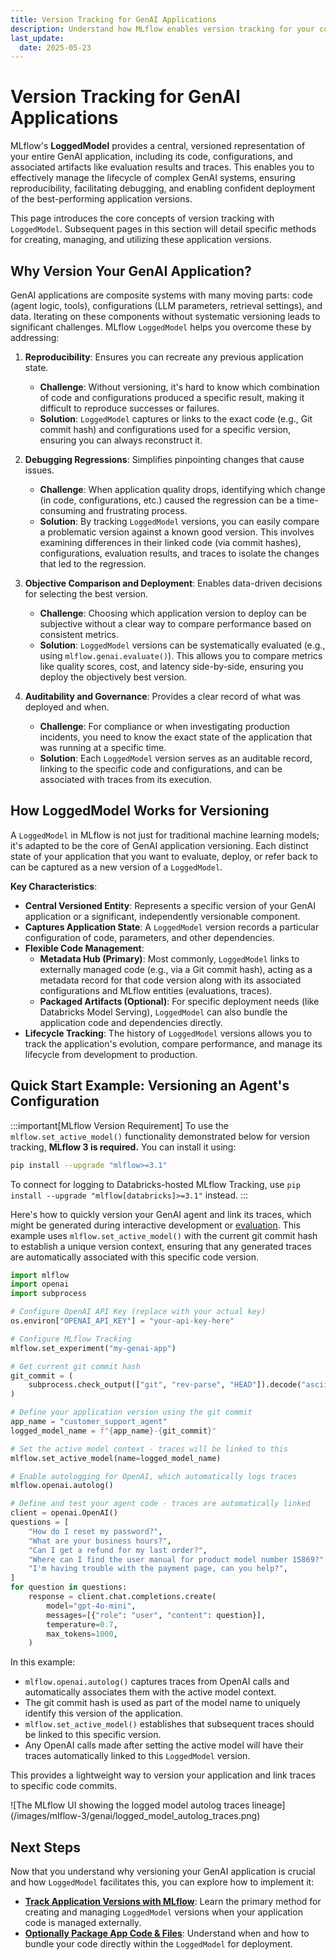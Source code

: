 ```yaml
---
title: Version Tracking for GenAI Applications
description: Understand how MLflow enables version tracking for your complete GenAI applications using LoggedModels, linking code, configurations, evaluations, and traces.
last_update:
  date: 2025-05-23
---
```



# Version Tracking for GenAI Applications

<!-- TODO: add screenshot for LoggedModel comparison view showing linked traces -->

MLflow's **<APILink fn="mlflow.entities.LoggedModel">LoggedModel</APILink>** provides a central, versioned representation of your entire GenAI application, including its code, configurations, and associated artifacts like evaluation results and traces. This enables you to effectively manage the lifecycle of complex GenAI systems, ensuring reproducibility, facilitating debugging, and enabling confident deployment of the best-performing application versions.

This page introduces the core concepts of version tracking with `LoggedModel`. Subsequent pages in this section will detail specific methods for creating, managing, and utilizing these application versions.

## Why Version Your GenAI Application?

GenAI applications are composite systems with many moving parts: code (agent logic, tools), configurations (LLM parameters, retrieval settings), and data. Iterating on these components without systematic versioning leads to significant challenges. MLflow `LoggedModel` helps you overcome these by addressing:

1.  **Reproducibility**: Ensures you can recreate any previous application state.

    - **Challenge**: Without versioning, it's hard to know which combination of code and configurations produced a specific result, making it difficult to reproduce successes or failures.
    - **Solution**: `LoggedModel` captures or links to the exact code (e.g., Git commit hash) and configurations used for a specific version, ensuring you can always reconstruct it.

2.  **Debugging Regressions**: Simplifies pinpointing changes that cause issues.

    - **Challenge**: When application quality drops, identifying which change (in code, configurations, etc.) caused the regression can be a time-consuming and frustrating process.
    - **Solution**: By tracking `LoggedModel` versions, you can easily compare a problematic version against a known good version. This involves examining differences in their linked code (via commit hashes), configurations, evaluation results, and traces to isolate the changes that led to the regression.

3.  **Objective Comparison and Deployment**: Enables data-driven decisions for selecting the best version.

    - **Challenge**: Choosing which application version to deploy can be subjective without a clear way to compare performance based on consistent metrics.
    - **Solution**: `LoggedModel` versions can be systematically evaluated (e.g., using `mlflow.genai.evaluate()`). This allows you to compare metrics like quality scores, cost, and latency side-by-side, ensuring you deploy the objectively best version.

4.  **Auditability and Governance**: Provides a clear record of what was deployed and when.
    - **Challenge**: For compliance or when investigating production incidents, you need to know the exact state of the application that was running at a specific time.
    - **Solution**: Each `LoggedModel` version serves as an auditable record, linking to the specific code and configurations, and can be associated with traces from its execution.

<!-- TODO: add Conceptual Diagram of LoggedModel for Versioning -->
<!-- TODO: add a `LoggedModel` version acts as a central record, linking to all components of your GenAI application -->

## How <APILink fn="mlflow.entities.LoggedModel">LoggedModel</APILink> Works for Versioning

A `LoggedModel` in MLflow is not just for traditional machine learning models; it's adapted to be the core of GenAI application versioning. Each distinct state of your application that you want to evaluate, deploy, or refer back to can be captured as a new version of a `LoggedModel`.

**Key Characteristics**:

- **Central Versioned Entity**: Represents a specific version of your GenAI application or a significant, independently versionable component.
- **Captures Application State**: A `LoggedModel` version records a particular configuration of code, parameters, and other dependencies.
- **Flexible Code Management**:
  - **Metadata Hub (Primary)**: Most commonly, `LoggedModel` links to externally managed code (e.g., via a Git commit hash), acting as a metadata record for that code version along with its associated configurations and MLflow entities (evaluations, traces).
  - **Packaged Artifacts (Optional)**: For specific deployment needs (like Databricks Model Serving), `LoggedModel` can also bundle the application code and dependencies directly.
- **Lifecycle Tracking**: The history of `LoggedModel` versions allows you to track the application's evolution, compare performance, and manage its lifecycle from development to production.

## Quick Start Example: Versioning an Agent's Configuration

:::important[MLflow Version Requirement]
To use the `mlflow.set_active_model()` functionality demonstrated below for version tracking, **MLflow 3 is required.** You can install it using:

```bash
pip install --upgrade "mlflow>=3.1"
```

To connect for logging to Databricks-hosted MLflow Tracking, use `pip install --upgrade "mlflow[databricks]>=3.1"` instead.
:::

Here's how to quickly version your GenAI agent and link its traces, which might be generated during interactive development or [evaluation](/genai/eval-monitor/index). This example uses `mlflow.set_active_model()` with the current git commit hash to establish a unique version context, ensuring that any generated traces are automatically associated with this specific code version.

```python
import mlflow
import openai
import subprocess

# Configure OpenAI API Key (replace with your actual key)
os.environ["OPENAI_API_KEY"] = "your-api-key-here"

# Configure MLflow Tracking
mlflow.set_experiment("my-genai-app")

# Get current git commit hash
git_commit = (
    subprocess.check_output(["git", "rev-parse", "HEAD"]).decode("ascii").strip()[:8]
)

# Define your application version using the git commit
app_name = "customer_support_agent"
logged_model_name = f"{app_name}-{git_commit}"

# Set the active model context - traces will be linked to this
mlflow.set_active_model(name=logged_model_name)

# Enable autologging for OpenAI, which automatically logs traces
mlflow.openai.autolog()

# Define and test your agent code - traces are automatically linked
client = openai.OpenAI()
questions = [
    "How do I reset my password?",
    "What are your business hours?",
    "Can I get a refund for my last order?",
    "Where can I find the user manual for product model number 15869?",
    "I'm having trouble with the payment page, can you help?",
]
for question in questions:
    response = client.chat.completions.create(
        model="gpt-4o-mini",
        messages=[{"role": "user", "content": question}],
        temperature=0.7,
        max_tokens=1000,
    )
```

In this example:

- `mlflow.openai.autolog()` captures traces from OpenAI calls and automatically associates them with the active model context.
- The git commit hash is used as part of the model name to uniquely identify this version of the application.
- `mlflow.set_active_model()` establishes that subsequent traces should be linked to this specific version.
- Any OpenAI calls made after setting the active model will have their traces automatically linked to this `LoggedModel` version.

This provides a lightweight way to version your application and link traces to specific code commits.

<div className="center-div" style={{ width: "100%" }}>
  ![The MLflow UI showing the logged model autolog traces
  lineage](/images/mlflow-3/genai/logged_model_autolog_traces.png)
</div>

## Next Steps

Now that you understand why versioning your GenAI application is crucial and how `LoggedModel` facilitates this, you can explore how to implement it:

- **[Track Application Versions with MLflow](/genai/prompt-version-mgmt/version-tracking/track-application-versions-with-mlflow)**: Learn the primary method for creating and managing `LoggedModel` versions when your application code is managed externally.
- **[Optionally Package App Code & Files](/genai/prompt-version-mgmt/version-tracking/optionally-package-app-code-and-files-for-databricks-model-serving)**: Understand when and how to bundle your code directly within the `LoggedModel` for deployment.
